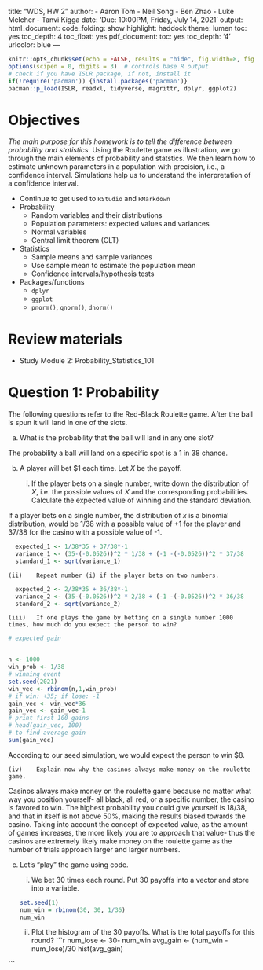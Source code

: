 title: "WDS, HW 2"
author:
- Aaron Tom
- Neil Song
- Ben Zhao
- Luke Melcher
- Tanvi Kigga
date: 'Due: 10:00PM, Friday, July 14, 2021'
output:
  html_document:
    code_folding: show
    highlight: haddock
    theme: lumen
    toc: yes
    toc_depth: 4
    toc_float: yes
  pdf_document:
    toc: yes
    toc_depth: '4'
urlcolor: blue
---


```r
knitr::opts_chunk$set(echo = FALSE, results = "hide", fig.width=8, fig.height=4)
options(scipen = 0, digits = 3)  # controls base R output
# check if you have ISLR package, if not, install it
if(!require('pacman')) {install.packages('pacman')}
pacman::p_load(ISLR, readxl, tidyverse, magrittr, dplyr, ggplot2)
```


\pagebreak


# Objectives 

*The main purpose for this homework is to tell the difference between probability and statistics.* Using the Roulette game as illustration, we go through the main elements of probability and statstics. We then learn how to estimate unknown parameters in a population with precision, i.e., a confidence interval. Simulations help us to understand the interpretation of a confidence interval. 

- Continue to get used to `RStudio` and `RMarkdown`
- Probability
  - Random variables and their distributions
  - Population parameters: expected values and variances
  - Normal variables
  - Central limit theorem (CLT)

- Statistics
  - Sample means and sample variances
  - Use sample mean to estimate the population mean
  - Confidence intervals/hypothesis tests
  
- Packages/functions
    - `dplyr`
    - `ggplot`
    - `pnorm()`, `qnorm()`, `dnorm()`


# Review materials


- Study Module 2: Probability_Statistics_101


# Question 1: Probability

The following questions refer to the Red-Black Roulette game. After the ball is spun it will land in one of the slots.

a.	What is the probability that the ball will land in any one slot?

The probability a ball will land on a specific spot is a 1 in 38 chance. 

b.	A player will bet \$1 each time. Let $X$ be the payoff.

    (i)	If the player bets on a single number, write down the distribution of $X$, i.e. the possible values of $X$ and the corresponding probabilities. Calculate the expected value of winning and the standard deviation.
    
If a player bets on a single number, the distribution of $x$ is a binomial distribution, would be 1/38 with a possible value of +1 for the player and 37/38 for the casino with a possible value of -1.
```r
  expected_1 <- 1/38*35 + 37/38*-1
  variance_1 <- (35-(-0.0526))^2 * 1/38 + (-1 -(-0.0526))^2 * 37/38
  standard_1 <- sqrt(variance_1)
```
      
    
    (ii)	Repeat number (i) if the player bets on two numbers.
```r
  expected_2 <- 2/38*35 + 36/38*-1
  variance_2 <- (35-(-0.0526))^2 * 2/38 + (-1 -(-0.0526))^2 * 36/38
  standard_2 <- sqrt(variance_2)
```
    
    (iii)	If one plays the game by betting on a single number 1000 times, how much do you expect the person to win?
```r
# expected gain


n <- 1000
win_prob <- 1/38
# winning event
set.seed(2021)
win_vec <- rbinom(n,1,win_prob) 
# if win: +35; if lose: -1
gain_vec <- win_vec*36
gain_vec <- gain_vec-1
# print first 100 gains
# head(gain_vec, 100)
# to find average gain
sum(gain_vec)
```
  According to our seed simulation, we would expect the person to win $8.
    
    (iv)	Explain now why the casinos always make money on the roulette game.
    
Casinos always make money on the roulette game because no matter what way you position yourself- all black, all red, or a specific number, the casino is favored to win. The highest probability you could give yourself is 18/38, and that in itself is not above 50%, making the results biased towards the casino. Taking into account the concept of expected value, as the amount of games increases, the more likely you are to approach that value- thus the casinos are extremely likely make money on the roulette game as the number of trials approach larger and larger numbers.

c. Let's "play" the game using code.  

    (i) We bet 30 times each round. Put 30 payoffs into a vector and store into a variable.
```r
set.seed(1)
num_win = rbinom(30, 30, 1/36)
num_win
```

   (ii) Plot the histogram of the 30 payoffs. What is the total payoffs for this round?
```r
num_lose <- 30- num_win
avg_gain <-  (num_win - num_lose)/30
hist(avg_gain)

```